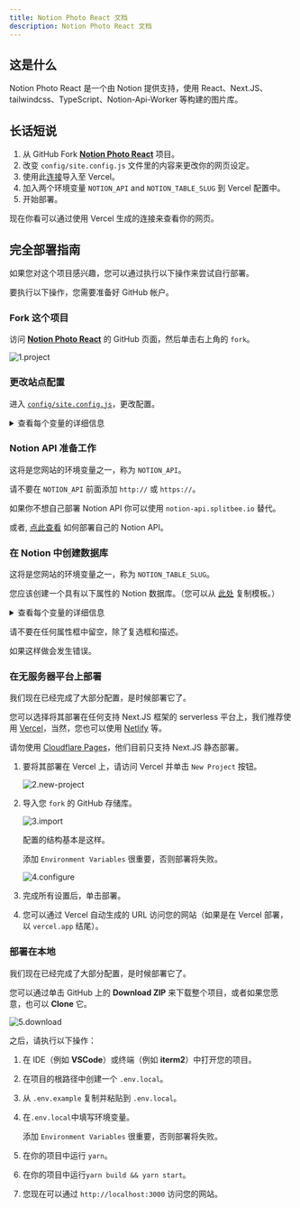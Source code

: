 ```yaml
---
title: Notion Photo React 文档
description: Notion Photo React 文档
---
```



## 这是什么

Notion Photo React 是一个由 Notion 提供支持，使用 React、Next.JS、tailwindcss、TypeScript、Notion-Api-Worker 等构建的图片库。

## 长话短说

1. 从 GitHub Fork [**Notion Photo React**](https://github.com/okisdev/Notion-Photo-React) 项目。
2. 改变 `config/site.config.js` 文件里的内容来更改你的网页设定。
3. 使用此[连接](https://vercel.com/new/git/external?repository-url=https%3A%2F%2Fgithub.com%2FHarry-Yep%2FNotion-Photo-React)导入至 Vercel。
4. 加入两个环境变量 `NOTION_API` and `NOTION_TABLE_SLUG` 到 Vercel 配置中。
5. 开始部署。

现在你看可以通过使用 Vercel 生成的连接来查看你的网页。

## 完全部署指南

如果您对这个项目感兴趣，您可以通过执行以下操作来尝试自行部署。

<Callout type="info">

要执行以下操作，您需要准备好 GitHub 帐户。

</Callout>

### Fork 这个项目

访问 [**Notion Photo React**](https://github.com/okisdev/Notion-Photo-React) 的 GitHub 页面，然后单击右上角的 `fork`。

![1.project](https://cdn.harrly.com/web/docs/notion-photo-react/intro/1.project.png)

### 更改站点配置

进入 [`config/site.config.js`](https://github.com/okisdev/Notion-Photo-React/blob/main/config/site.config.js)，更改配置。

<details>
  <summary>查看每个变量的详细信息</summary>

```js
// Before you make changes to this document, please read https://docs.okis.dev/docs/notion-photo-react#change-the-site-configuration

module.exports = {
  global: {
    site: {
      name: 'Notion Photo React Example',
      description: 'Photo Gallery built with Notion, React.JS, Next.JS, tailwindcss, TypeScript, notion-api-worker and more.',
      url: 'https://npr.okis.dev/',
      author: 'Harry Yep',
      banner_img: `https://cdn.harrly.com/project/GitHub/Notion-Photo-React/img/Notion-Photo-React.Banner.png`,
      nav: [
        {
          name: 'Home',
          url: '/',
          external: false,
          position: 'left',
        },
        {
          name: 'GitHub',
          url: 'https://github.com/okisdev',
          external: true,
          position: 'right',
        },
      ],
      language: [
        { name: '🇬🇧 English', code: 'en-GB' },
        { name: '🇨🇳 简体中文', code: 'zh-CN' },
        { name: '🇭🇰 繁體中文', code: 'zh-HK' },
      ],
      font: '',
    },
    content: {
      header: {
        description: `A Photo Gallery built with <a href='https://notion.so/' class='transition duration-500 underline hover:bg-yellow-500 dark:hover:bg-yellow-600' target='_blank' rel='noopener noreferrer'>Notion</a>, <a href='https://nextjs.org/' class='transition duration-500 underline hover:bg-yellow-500 dark:hover:bg-yellow-600' target='_blank' rel='noopener noreferrer'>Next.js</a>, <a href='https://tailwindcss.com/' class='transition duration-500 underline hover:bg-yellow-500 dark:hover:bg-yellow-600' target='_blank' rel='noopener noreferrer'>tailwindcss</a>, <a href='https://www.typescriptlang.org/' class='transition duration-500 underline hover:bg-yellow-500 dark:hover:bg-yellow-600' target='_blank' rel='noopener noreferrer'>TypeScript</a>, <a href='https://github.com/splitbee/notion-api-worker' class='transition duration-500 underline hover:bg-yellow-500 dark:hover:bg-yellow-600' target='_blank' rel='noopener noreferrer'>Notion-Api-Worker</a> and more. (Find more on <a href='https://github.com/Harry-Yep/Notion-Photo-React' class='transition duration-500 underline hover:bg-yellow-500 dark:hover:bg-yellow-600' target='_blank' rel='noopener noreferrer'>GitHub</a>)`,
      },
      license: {
        name: 'CC BY-NC-SA 4.0',
        url: 'https://creativecommons.org/licenses/by-nc-sa/4.0/',
      },
      footer: {
        copyright: 'Copyright © 2023 Harry Yep. All rights reserved.',
      },
    },
    analytics: {
      umami: {
        url: 'https://umami.harisfox.com/script.js',
        website_id: '4c785146-016d-48b8-81fe-85172c82b37d',
      },
    },
  },
};
```

</details>

### Notion API 准备工作

<Callout type="info">

这将是您网站的环境变量之一，称为 `NOTION_API`。

</Callout>

<Callout type="warning">

请不要在 `NOTION_API` 前面添加 `http://` 或 `https://`。

</Callout>

如果你不想自己部署 Notion API 你可以使用 `notion-api.splitbee.io` 替代。

或者, [点此查看](https://github.com/splitbee/notion-api-worker) 如何部署自己的 Notion API。

### 在 Notion 中创建数据库

<Callout type="info">

这将是您网站的环境变量之一，称为 `NOTION_TABLE_SLUG`。

</Callout>

您应该创建一个具有以下属性的 Notion 数据库。（您可以从 [此处](https://okisdev.notion.site/d04d7d2efc9a4e79a3c98d7d4c9e8fc9) 复制模板。）

<details>
  <summary>查看每个变量的详细信息</summary>

```
title: Title
location: Select
published: Checkbox
date: Date
slug: Text
url: URL (Your photo image url)
```

</details>

<Callout type="warning">

请不要在任何属性框中留空，除了复选框和描述。

如果这样做会发生错误。

</Callout>

### 在无服务器平台上部署

我们现在已经完成了大部分配置，是时候部署它了。

您可以选择将其部署在任何支持 Next.JS 框架的 serverless 平台上，我们推荐使用 [Vercel](https://vercel.com)，当然，您也可以使用 [Netlify](https://www.netlify.com/) 等。

<Callout type="warning">

请勿使用 [Cloudflare Pages](https://pages.cloudflare.com/)，他们目前只支持 Next.JS 静态部署。

</Callout>

1. 要将其部署在 Vercel 上，请访问 Vercel 并单击 `New Project` 按钮。

   ![2.new-project](https://cdn.harrly.com/web/docs/notion-photo-react/intro/2.new-project.png)

2. 导入您 `fork` 的 GitHub 存储库。

   ![3.import](https://cdn.harrly.com/web/docs/notion-photo-react/intro/3.import.png)

   配置的结构基本是这样。

   <Callout type="info">

   添加 `Environment Variables` 很重要，否则部署将失败。

   </Callout>

   ![4.configure](https://cdn.harrly.com/web/docs/notion-photo-react/intro/4.configure.png)

3. 完成所有设置后，单击部署。

4. 您可以通过 Vercel 自动生成的 URL 访问您的网站（如果是在 Vercel 部署，以 `vercel.app` 结尾）。

### 部署在本地

我们现在已经完成了大部分配置，是时候部署它了。

您可以通过单击 GitHub 上的 **Download ZIP** 来下载整个项目，或者如果您愿意，也可以 **Clone** 它。

![5.download](https://cdn.harrly.com/web/docs/notion-photo-react/intro/5.download.png)

之后，请执行以下操作：

1. 在 IDE（例如 **VSCode**）或终端（例如 **iterm2**）中打开您的项目。
2. 在项目的根路径中创建一个 `.env.local`。
3. 从 `.env.example` 复制并粘贴到 `.env.local`。
4. 在`.env.local`中填写环境变量。

   <Callout type="info">

   添加 `Environment Variables` 很重要，否则部署将失败。

   </Callout>

5. 在你的项目中运行 `yarn`。
6. 在你的项目中运行`yarn build && yarn start`。
7. 您现在可以通过 `http://localhost:3000` 访问您的网站。
